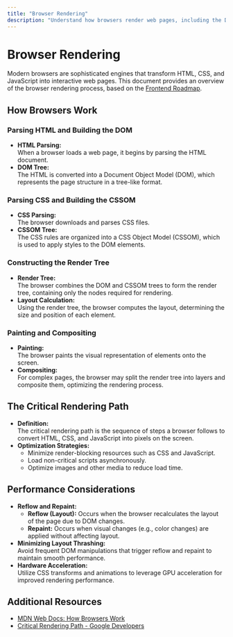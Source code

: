 ```yaml
---
title: "Browser Rendering"
description: "Understand how browsers render web pages, including the DOM, CSSOM, and the rendering pipeline."
---
```


# Browser Rendering

Modern browsers are sophisticated engines that transform HTML, CSS, and JavaScript into interactive web pages. This document provides an overview of the browser rendering process, based on the [Frontend Roadmap](https://roadmap.sh/frontend).

## How Browsers Work

### Parsing HTML and Building the DOM

- **HTML Parsing:**  
  When a browser loads a web page, it begins by parsing the HTML document.
- **DOM Tree:**  
  The HTML is converted into a Document Object Model (DOM), which represents the page structure in a tree-like format.

### Parsing CSS and Building the CSSOM

- **CSS Parsing:**  
  The browser downloads and parses CSS files.
- **CSSOM Tree:**  
  The CSS rules are organized into a CSS Object Model (CSSOM), which is used to apply styles to the DOM elements.

### Constructing the Render Tree

- **Render Tree:**  
  The browser combines the DOM and CSSOM trees to form the render tree, containing only the nodes required for rendering.
- **Layout Calculation:**  
  Using the render tree, the browser computes the layout, determining the size and position of each element.

### Painting and Compositing

- **Painting:**  
  The browser paints the visual representation of elements onto the screen.
- **Compositing:**  
  For complex pages, the browser may split the render tree into layers and composite them, optimizing the rendering process.

## The Critical Rendering Path

- **Definition:**  
  The critical rendering path is the sequence of steps a browser follows to convert HTML, CSS, and JavaScript into pixels on the screen.
- **Optimization Strategies:**  
  - Minimize render-blocking resources such as CSS and JavaScript.
  - Load non-critical scripts asynchronously.
  - Optimize images and other media to reduce load time.

## Performance Considerations

- **Reflow and Repaint:**  
  - **Reflow (Layout):** Occurs when the browser recalculates the layout of the page due to DOM changes.
  - **Repaint:** Occurs when visual changes (e.g., color changes) are applied without affecting layout.
- **Minimizing Layout Thrashing:**  
  Avoid frequent DOM manipulations that trigger reflow and repaint to maintain smooth performance.
- **Hardware Acceleration:**  
  Utilize CSS transforms and animations to leverage GPU acceleration for improved rendering performance.

## Additional Resources

- [MDN Web Docs: How Browsers Work](https://developer.mozilla.org/en-US/docs/Web/Performance/How_browsers_work)
- [Critical Rendering Path - Google Developers](https://developers.google.com/web/fundamentals/performance/critical-rendering-path)
